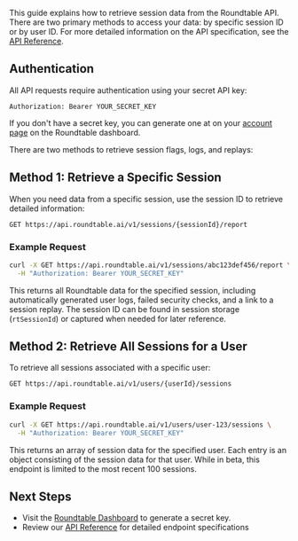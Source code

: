 This guide explains how to retrieve session data from the Roundtable API. There are two primary methods to access your data: by specific session ID or by user ID. For more detailed information on the API specification, see the [API Reference](api-reference).

## Authentication

All API requests require authentication using your secret API key:

```
Authorization: Bearer YOUR_SECRET_KEY
```

If you don't have a secret key, you can generate one at on your [account page](https://accounts.roundtable.ai/account) on the Roundtable dashboard.

There are two methods to retrieve session flags, logs, and replays:

## Method 1: Retrieve a Specific Session

When you need data from a specific session, use the session ID to retrieve detailed information:

```
GET https://api.roundtable.ai/v1/sessions/{sessionId}/report
```

### Example Request

```bash
curl -X GET https://api.roundtable.ai/v1/sessions/abc123def456/report \
  -H "Authorization: Bearer YOUR_SECRET_KEY"
```

This returns all Roundtable data for the specified session, including automatically generated user logs, failed security checks, and a link to a session replay. The session ID can be found in session storage (`rtSessionId`) or captured when needed for later reference. 

## Method 2: Retrieve All Sessions for a User

To retrieve all sessions associated with a specific user:

```
GET https://api.roundtable.ai/v1/users/{userId}/sessions
```

### Example Request

```bash
curl -X GET https://api.roundtable.ai/v1/users/user-123/sessions \
  -H "Authorization: Bearer YOUR_SECRET_KEY"
```

This returns an array of session data for the specified user. Each entry is an object consisting of the session data for that user. While in beta, this endpoint is limited to the most recent 100 sessions.

## Next Steps

- Visit the [Roundtable Dashboard](https://accounts.roundtable.ai/account) to generate a secret key.
- Review our [API Reference](api-reference) for detailed endpoint specifications